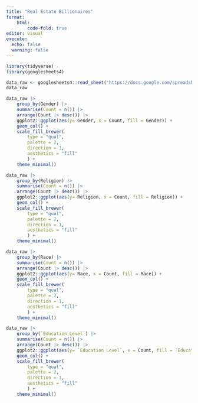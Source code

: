 ```yaml
---
title: "Real Estate Billionaires"
format:
    html:
        code-fold: true
editor: visual
execute: 
  echo: false
  warning: false
---
```


```r
library(tidyverse)
library(googlesheets4)
```

```r
data_raw <- googlesheets4::read_sheet('https://docs.google.com/spreadsheets/d/1ICjbS8SRTXU4VpcypX9Owot3RtCkByDu3sNh0n8Q6-o/edit#gid=0')
data_raw
```

```r

data_raw |> 
    group_by(Gender) |> 
    summarise(Count = n()) |> 
    arrange(Count |> desc()) |> 
    ggplot2::ggplot(aes(y= Gender, x = Count, fill = Gender)) +
    geom_col() +
    scale_fill_brewer(
        type = "qual",
        palette = 2,
        direction = 1,
        aesthetics = "fill"
        ) +
    theme_minimal()
```

```r

data_raw |> 
    group_by(Religion) |> 
    summarise(Count = n()) |> 
    arrange(Count |> desc()) |> 
    ggplot2::ggplot(aes(y= Religion, x = Count, fill = Religion)) +
    geom_col() +
    scale_fill_brewer(
        type = "qual",
        palette = 2,
        direction = 1,
        aesthetics = "fill"
        ) +
    theme_minimal()
```

```r

data_raw |> 
    group_by(Race) |> 
    summarise(Count = n()) |> 
    arrange(Count |> desc()) |> 
    ggplot2::ggplot(aes(y= Race, x = Count, fill = Race)) +
    geom_col() +
    scale_fill_brewer(
        type = "qual",
        palette = 2,
        direction = 1,
        aesthetics = "fill"
        ) +
    theme_minimal()
```

```r

data_raw |> 
    group_by(`Education Level`) |> 
    summarise(Count = n()) |> 
    arrange(Count |> desc()) |> 
    ggplot2::ggplot(aes(y= `Education Level`, x = Count, fill = `Education Level`)) +
    geom_col() +
    scale_fill_brewer(
        type = "qual",
        palette = 2,
        direction = 1,
        aesthetics = "fill"
        ) +
    theme_minimal()
```
